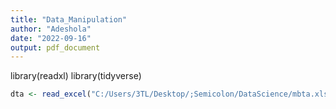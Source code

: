 ```yaml
---
title: "Data_Manipulation"
author: "Adeshola"
date: "2022-09-16"
output: pdf_document
---
```

library(readxl)
library(tidyverse)

```r
dta <- read_excel("C:/Users/3TL/Desktop/;Semicolon/DataScience/mbta.xlsx")
```
